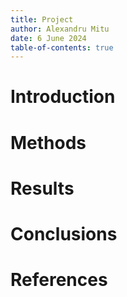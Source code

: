 ```yaml
---
title: Project
author: Alexandru Mitu
date: 6 June 2024
table-of-contents: true 
---
```


# Introduction

# Methods

# Results

# Conclusions

# References
